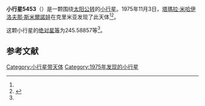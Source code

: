 {{Infobox planet
| bgcolour = #FFFFC0
| name = 5453 Zakharchenya
| symbol = 
| image = 
| caption = 
| discovery = yes
| discovery_ref = 
| discoverer = [[塔瑪拉·米哈伊洛夫那·斯米爾諾娃|塔瑪拉·米哈伊洛夫那·斯米爾諾娃]]
| discovery_site = [[克里米亚|克里米亚]] 
| discovered = 1975年11月3日
| designations = yes
| mp_name = 
| named_after = 
| alt_names = 1975 VS5/ 1975 XM4 / 1978 QG1 / 1978 RG4 / 1985 VU5 / 1994 JF9
| mp_category = [[主带小行星|主带小行星]]
| orbit_ref = <ref name="a">[http://ssd.jpl.nasa.gov/sbdb.cgi?sstr=5453 5453 Zakharchenya] {{Wayback|url=http://ssd.jpl.nasa.gov/sbdb.cgi?sstr=5453 |date=20201124020728 }}，小行星數據庫瀏覽器（JPL Small-Body Database Browser）－[[美国国家航空航天局|美国国家航空航天局]]喷气推进实验室</ref>
| epoch = 2456400.5 (2013年4月18日更新)
| aphelion = {{convert|2.6088142|AU|km|3|abbr=on|lk=out}}
| perihelion = {{convert|1.9031868|AU|km|3|abbr=on}}
| semimajor = {{convert|2.2560005|AU|km|3|abbr=on}}
| eccentricity = 0.156389
| period = 1237.676651 [[日|日]]<br />3.39[[儒略年|儒略年]]
| avg_speed = 
| inclination = 6.33693
| asc_node = 167.16303
| mean_anomaly = 
| arg_peri = 245.58857
| satellites = 
| physical_characteristics = yes
| dimensions = 
| mass = 
| density = 
| surface_grav = 
| escape_velocity = 
| sidereal_day = 
| axial_tilt = 
| pole_ecliptic_lat = 
| pole_ecliptic_lon = 
| albedo = 
| temperatures= 
| temp_name1 = 
| mean_temp_1 = 
| max_temp_1 = 
| temp_name2 = 
| max_temp_2 = 
| spectral_type = 
| abs_magnitude = 245.58857
}}

'''小行星5453'''（{{lang-en|5453 Zakharchenya}}）是一颗围绕[[太阳|太阳]][[公转|公转]]的[[小行星|小行星]]。1975年11月3日，[[塔瑪拉·米哈伊洛夫那·斯米爾諾娃|塔瑪拉·米哈伊洛夫那·斯米爾諾娃]]在克里米亚发现了此天体<ref name="a" /><ref>{{cite news|title=小行星列表|url=http://cfa-www.harvard.edu/iau/lists/NumberedMPs.txt|accessdate=2013-07-08|newspaper=哈佛大学|archive-date=2008-05-17|archive-url=https://web.archive.org/web/20080517010638/http://cfa-www.harvard.edu/iau/lists/NumberedMPs.txt|dead-url=no}}</ref>。

这颗小行星的[[绝对星等|绝对星等]]为245.58857等<ref name="a" />。

==参考文献==
{{reflist}}
{{Minor Planet Number|[[小行星5452|小行星5452]]|[[小行星5454|小行星5454]]}}

{{小天体}}

[[Category:小行星带天体|Category:小行星带天体]]
[[Category:1975年发现的小行星|Category:1975年发现的小行星]]

{{asteroid-stub}}
